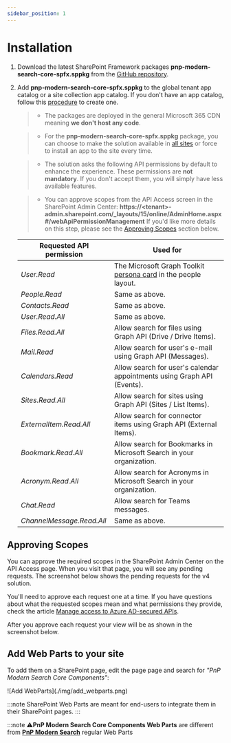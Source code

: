 ```yaml
---
sidebar_position: 1
---
```


# Installation

1. Download the latest SharePoint Framework packages **pnp-modern-search-core-spfx.sppkg** from the [GitHub repository](https://github.com/microsoft-search/pnp-modern-search-core-components/releases).
2. Add **pnp-modern-search-core-spfx.sppkg** to the global tenant app catalog or a site collection app catalog. If you don't have an app catalog, follow this [procedure](https://docs.microsoft.com/en-us/sharepoint/use-app-catalog) to create one. 

    <div className='center'> 
      
    </div>

    > * The packages are deployed in the general Microsoft 365 CDN meaning **we don't host any code**.

    > * For the **pnp-modern-search-core-spfx.sppkg** package, you can choose to make the solution available in [all sites](https://docs.microsoft.com/en-us/sharepoint/dev/spfx/tenant-scoped-deployment) or force to install an app to the site every time.

    > * The solution asks the following API permissions by default to enhance the experience. These permissions are **not mandatory**. If you don't accept them, you will simply have less available features.

    > * You can approve scopes from the API Access screen in the SharePoint Admin Center: **https://&lt;tenant&gt;-admin.sharepoint.com/_layouts/15/online/AdminHome.aspx#/webApiPermissionManagement** If you'd like more details on this step, please see the [Approving Scopes](#approving-scopes) section below.

    | Requested API permission | Used for |
    | -------------- | --------- |
    | _User.Read_ | The Microsoft Graph Toolkit [persona card](https://docs.microsoft.com/en-us/graph/toolkit/components/person-card#microsoft-graph-permissions) in the people layout.  |
    | _People.Read_ | Same as above.
    | _Contacts.Read_ | Same as above.
    | _User.Read.All_ | Same as above.
    | _Files.Read.All_ | Allow search for files using Graph API (Drive / Drive Items).
    | _Mail.Read_ | Allow search for user's e-mail using Graph API (Messages).
    | _Calendars.Read_ | Allow search for user's calendar appointments using Graph API (Events).
    | _Sites.Read.All_ | Allow search for sites using Graph API (Sites / List Items).
    | _ExternalItem.Read.All_ | Allow search for connector items using Graph API (External Items).
    | _Bookmark.Read.All_ | Allow search for Bookmarks in Microsoft Search in your organization.
    | _Acronym.Read.All_ | Allow search for Acronyms in Microsoft Search in your organization.
    | _Chat.Read_ | Allow search for Teams messages.
    | _ChannelMessage.Read.All_ | Same as above.

## Approving Scopes

You can approve the required scopes in the SharePoint Admin Center on the API Access page. When you visit that page, you will see any pending requests. The screenshot below shows the pending requests for the v4 solution.



You'll need to approve each request one at a time. If you have questions about what the requested scopes mean and what permissions they provide, check the article [Manage access to Azure AD-secured APIs](https://docs.microsoft.com/en-us/sharepoint/api-access).

After you approve each request your view will be as shown in the screenshot below.


## Add Web Parts to your site

To add them on a SharePoint page, edit the page page and search for _"PnP Modern Search Core Components"_: 

<div className='center'> 
    ![Add WebParts](./img/add_webparts.png)
</div>

:::note
SharePoint Web Parts are meant for end-users to integrate them in their SharePoint pages.
:::

:::note
⚠️**PnP Modern Search Core Components Web Parts** are different from **[PnP Modern Search](https://microsoft-search.github.io/pnp-modern-search/)** regular Web Parts